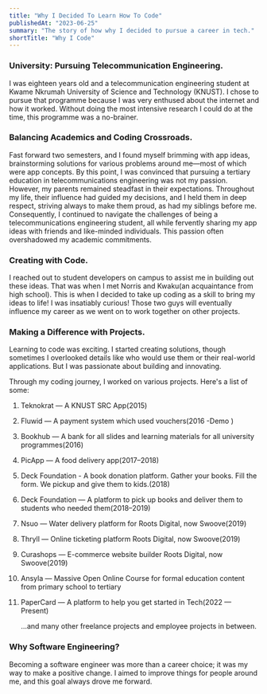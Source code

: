 ```yaml
---
title: "Why I Decided To Learn How To Code"
publishedAt: "2023-06-25"
summary: "The story of how why I decided to pursue a career in tech."
shortTitle: "Why I Code"
---
```


### University: Pursuing Telecommunication Engineering.

I was eighteen years old and a telecommunication engineering student at Kwame Nkrumah University of Science and Technology (KNUST). I chose to pursue that programme because I was very enthused about the internet and how it worked. Without doing the most intensive research I could do at the time, this programme was a no-brainer.

### Balancing Academics and Coding Crossroads.

Fast forward two semesters, and I found myself brimming with app ideas, brainstorming solutions for various problems around me—most of which were app concepts. By this point, I was convinced that pursuing a tertiary education in telecommunications engineering was not my passion. However, my parents remained steadfast in their expectations. Throughout my life, their influence had guided my decisions, and I held them in deep respect, striving always to make them proud, as had my siblings before me. Consequently, I continued to navigate the challenges of being a telecommunications engineering student, all while fervently sharing my app ideas with friends and like-minded individuals. This passion often overshadowed my academic commitments.

### Creating with Code.

I reached out to student developers on campus to assist me in building out these ideas. That was when I met Norris and Kwaku(an acquaintance from high school). This is when I decided to take up coding as a skill to bring my ideas to life! I was insatiably curious! Those two guys will eventually influence my career as we went on to work together on other projects.

### Making a Difference with Projects.

Learning to code was exciting. I started creating solutions, though sometimes I overlooked details like who would use them or their real-world applications. But I was passionate about building and innovating.

Through my coding journey, I worked on various projects. Here's a list of some:

1. Teknokrat — A KNUST SRC App(2015)

2. Fluwid — A payment system which used vouchers(2016 -Demo )

3. Bookhub — A bank for all slides and learning materials for all university programmes(2016)

4. PicApp — A food delivery app(2017–2018)

5. Deck Foundation - A book donation platform. Gather your books. Fill the form. We pickup and give them to kids.(2018)

6. Deck Foundation — A platform to pick up books and deliver them to students who needed them(2018–2019)

7. Nsuo — Water delivery platform for Roots Digital, now Swoove(2019)

8. Thryll — Online ticketing platform Roots Digital, now Swoove(2019)

9. Curashops — E-commerce website builder Roots Digital, now Swoove(2019)

10. Ansyla — Massive Open Online Course for formal education content from primary school to tertiary

11. PaperCard — A platform to help you get started in Tech(2022 — Present)

    …and many other freelance projects and employee projects in between.

### Why Software Engineering?

Becoming a software engineer was more than a career choice; it was my way to make a positive change. I aimed to improve things for people around me, and this goal always drove me forward.
